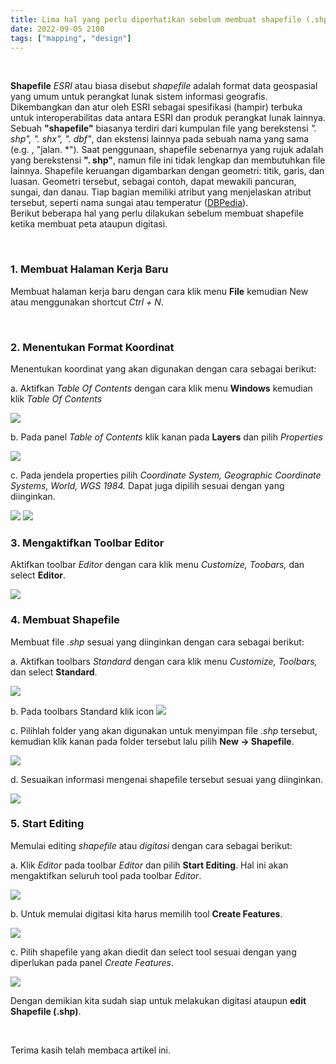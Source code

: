 ```yaml
---
title: Lima hal yang perlu diperhatikan sebelum membuat shapefile (.shp) di ArcMap
date: 2022-09-05 2100
tags: ["mapping", "design"]
---
```


<br/>

**Shapefile** *ESRI* atau biasa disebut *shapefile* adalah format data geospasial yang umum untuk perangkat lunak sistem informasi geografis. Dikembangkan dan atur oleh ESRI sebagai spesifikasi (hampir) terbuka untuk interoperabilitas data antara ESRI dan produk perangkat lunak lainnya. Sebuah **"shapefile"** biasanya terdiri dari kumpulan file yang berekstensi *". shp", ". shx", ". dbf"*, dan ekstensi lainnya pada sebuah nama yang sama (e.g. , "jalan. *"). Saat penggunaan, shapefile sebenarnya yang rujuk adalah yang berekstensi **". shp"**, namun file ini tidak lengkap dan membutuhkan file lainnya. Shapefile keruangan digambarkan dengan geometri: titik, garis, dan luasan. Geometri tersebut, sebagai contoh, dapat mewakili pancuran, sungai, dan danau. Tiap bagian memiliki atribut yang menjelaskan atribut tersebut, seperti nama sungai atau temperatur (<a href="http://id.dbpedia.org/page/Shapefile" target="_blank">DBPedia</a>).
<br/>
Berikut beberapa hal yang perlu dilakukan sebelum membuat shapefile ketika membuat peta ataupun digitasi.

<br/>

### 1. Membuat Halaman Kerja Baru

Membuat halaman kerja baru dengan cara klik menu **File** kemudian New atau menggunakan shortcut *Ctrl + N*.

<br/>

### 2. Menentukan Format Koordinat

Menentukan koordinat yang akan digunakan dengan cara sebagai berikut:

a. Aktifkan *Table Of Contents* dengan cara klik menu **Windows** kemudian klik *Table Of Contents*

![](./1.png)<br/>

b. Pada panel *Table of Contents* klik kanan pada **Layers** dan pilih *Properties*

![](./2.png)<br/>

c. Pada jendela properties pilih *Coordinate System, Geographic Coordinate Systems, World, WGS 1984.* Dapat juga dipilih sesuai dengan yang diinginkan.

![](./3.png)
![](./4.png)<br/>

### 3. Mengaktifkan Toolbar Editor

Aktifkan toolbar *Editor* dengan cara klik menu *Customize, Toobars,* dan select **Editor**.

![](./5.png)<br/>

### 4. Membuat Shapefile

Membuat file *.shp* sesuai yang diinginkan dengan cara sebagai berikut:

a. Aktifkan toolbars *Standard* dengan cara klik menu *Customize, Toolbars,* dan select **Standard**.

![](./6.png)<br/>

b. Pada toolbars Standard klik icon
![](./7.png)<br/>


c. Pilihlah folder yang akan digunakan untuk menyimpan file *.shp* tersebut, kemudian klik kanan pada folder tersebut lalu pilih **New -> Shapefile**.

![](./8.png)<br/>

d. Sesuaikan informasi mengenai shapefile tersebut sesuai yang diinginkan.

![](./9.png)<br/>

### 5. Start Editing

Memulai editing *shapefile* atau *digitasi* dengan cara sebagai berikut:

a. Klik *Editor* pada toolbar *Editor* dan pilih **Start Editing**. Hal ini akan mengaktifkan seluruh tool pada toolbar *Editor*.

![](./10.png)<br/>

b. Untuk memulai digitasi kita harus memilih tool **Create Features**.

![](./11.png)<br/>

c. Pilih shapefile yang akan diedit dan select tool sesuai dengan yang diperlukan pada panel *Create Features*.

![](./12.png)<br/>

Dengan demikian kita sudah siap untuk melakukan digitasi ataupun **edit Shapefile (.shp)**.

<br/>

Terima kasih telah membaca artikel ini.


